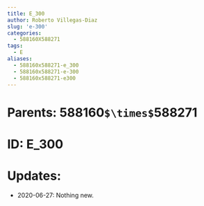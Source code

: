 ```yaml
---
title: E_300
author: Roberto Villegas-Diaz
slug: 'e-300'
categories:
  - 588160X588271
tags:
  - E
aliases:
  - 588160x588271-e_300
  - 588160x588271-e-300
  - 588160x588271-e300
---
```


# **Parents**: 588160`$\times$`588271
# **ID**: E_300
# **Updates**: 
 - 2020-06-27: Nothing new.
